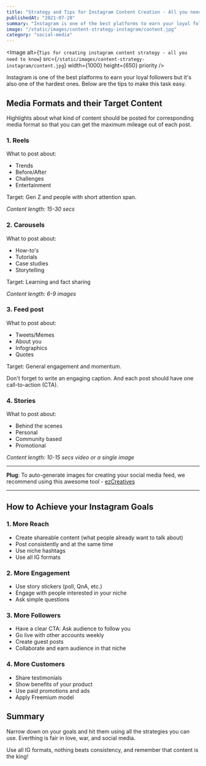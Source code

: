 ```yaml
---
title: "Strategy and Tips for Instagram Content Creation - All you need to know"
publishedAt: "2021-07-28"
summary: "Instagram is one of the best platforms to earn your loyal followers but it's also one of the hardest ones. Here are the tips to make this task easy."
image: "/static/images/content-strategy-instagram/content.jpg"
category: "social-media"
---
```


<Image
  alt={`Tips for creating instagram content strategy - all you need to know`}
  src={`/static/images/content-strategy-instagram/content.jpg`}
  width={1000}
  height={650}
  priority
/>

Instagram is one of the best platforms to earn your loyal followers but it's also one of the hardest ones.
Below are the tips to make this task easy.

## Media Formats and their Target Content

Highlights about what kind of content should be posted for corresponding media format
so that you can get the maximum mileage out of each post.

### 1. Reels

What to post about:

- Trends
- Before/After
- Challenges
- Entertainment

Target: Gen Z and people with short attention span.

_Content length: 15-30 secs_

### 2. Carousels

What to post about:

- How-to's
- Tutorials
- Case studies
- Storytelling

Target: Learning and fact sharing

_Content length: 6-9 images_

### 3. Feed post

What to post about:

- Tweets/Memes
- About you
- Infographics
- Quotes

Target: General engagement and momentum.

Don't forget to write an engaging caption. And each post should have one call-to-action (CTA).

### 4. Stories

What to post about:

- Behind the scenes
- Personal
- Community based
- Promotional

_Content length: 10-15 secs video or a single image_

---

**Plug**: To auto-generate images for creating your social media feed, we recommend using this
awesome tool - [ezCreatives](https://ezcreatives.in)

---

## How to Achieve your Instagram Goals

### 1. More Reach

- Create shareable content (what people already want to talk about)
- Post consistently and at the same time
- Use niche hashtags
- Use all IG formats

### 2. More Engagement

- Use story stickers (poll, QnA, etc.)
- Engage with people interested in your niche
- Ask simple questions

### 3. More Followers

- Have a clear CTA: Ask audience to follow you
- Go live with other accounts weekly
- Create guest posts
- Collaborate and earn audience in that niche

### 4. More Customers

- Share testimonials
- Show benefits of your product
- Use paid promotions and ads
- Apply Freemium model

## Summary

Narrow down on your goals and hit them using all the strategies you can use.
Everthing is fair in love, war, and social media.

Use all IG formats, nothing beats consistency, and remember that content is the king!

